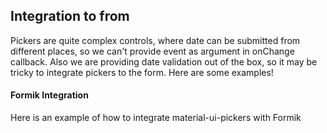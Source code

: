 
## Integration to from

Pickers are quite complex controls, where date can be submitted
from different places, so we can't provide event as argument in
onChange callback. Also we are providing date validation out of
the box, so it may be tricky to integrate pickers to the form.
Here are some examples!

#### Formik Integration
Here is an example of how to integrate material-ui-pickers with Formik

<Example sourceFile="guides/Formik.example.jsx" />

